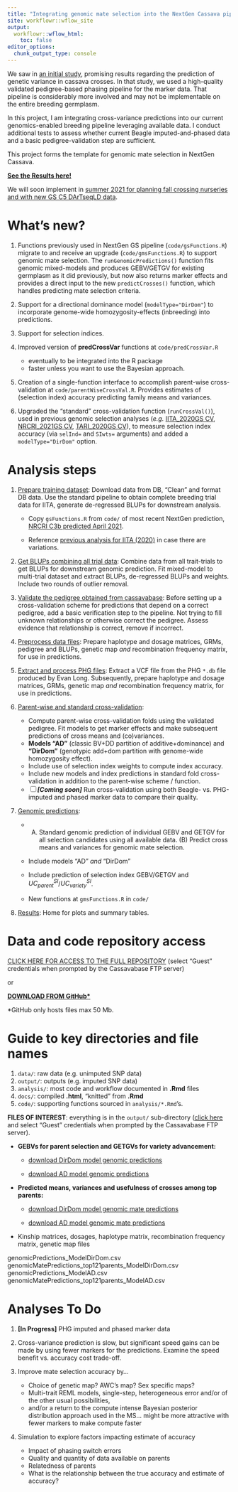 ```yaml
---
title: "Integrating genomic mate selection into the NextGen Cassava pipeline"
site: workflowr::wflow_site
output:
  workflowr::wflow_html:
    toc: false
editor_options:
  chunk_output_type: console
---
```


We saw in [an initial study](https://www.biorxiv.org/content/10.1101/2021.01.05.425443v1), promising results regarding the prediction of genetic variance in cassava crosses. In that study, we used a high-quality validated pedigree-based phasing pipeline for the marker data. That pipeline is considerably more involved and may not be implementable on the entire breeding germplasm.

In this project, I am integrating cross-variance predictions into our current genomics-enabled breeding pipeline leveraging available data. I conduct additional tests to assess whether current Beagle imputed-and-phased data and a basic pedigree-validation step are sufficient.

This project forms the template for genomic mate selection in NextGen Cassava.

[**See the Results here!**](07-Results.html)

We will soon implement in [summer 2021 for planning fall crossing nurseries and with new GS C5 DArTseqLD data](https://wolfemd.github.io/IITA_2021GS/).

# What's new?

1.  Functions previously used in NextGen GS pipeline (`code/gsFunctions.R`) migrate to and receive an upgrade (`code/gmsFunctions.R`) to support genomic mate selection. The `runGenomicPredictions()` function fits genomic mixed-models and produces GEBV/GETGV for existing germplasm as it did previously, but now also returns marker effects and provides a direct input to the new `predictCrosses()` function, which handles predicting mate selection criteria.

2.  Support for a directional dominance model (`modelType="DirDom"`) to incorporate genome-wide homozygosity-effects (inbreeding) into predictions.

3.  Support for selection indices.

4.  Improved version of **predCrossVar** functions at `code/predCrossVar.R`

    -   eventually to be integrated into the R package
    -   faster unless you want to use the Bayesian approach.

5.  Creation of a single-function interface to accomplish parent-wise cross-validation at `code/parentWiseCrossVal.R`. Provides estimates of (selection index) accuracy predicting family means and variances.

6.  Upgraded the "standard" cross-validation function (`runCrossVal()`), used in previous genomic selection analyses (_e.g._ [IITA_2020GS CV](https://wolfemd.github.io/IITA_2020GS/06-Results.html#cross-validation-accuracy), [NRCRI_2021GS CV](https://wolfemd.github.io/NRCRI_2021GS/05-Results.html#Prediction_accuracy), [TARI_2020GS CV](https://wolfemd.github.io/TARI_2020GS/05-Results.html#Prediction_accuracy)), to measure selection index accuracy (via `selInd=` and `SIwts=` arguments) and added a `modelType="DirDom"` option.

# Analysis steps

1.  [Prepare training dataset](01-cleanTPdata.html): Download data from DB, "Clean" and format DB data. Use the standard pipeline to obtain complete breeding trial data for IITA, generate de-regressed BLUPs for downstream analysis.

    -   Copy `gsFunctions.R` from `code/` of most recent NextGen prediction, [NRCRI C3b predicted April 2021](https://wolfemd.github.io/NRCRI_2021GS/).

    -   Reference [previous analysis for IITA (2020)](https://wolfemd.github.io/IITA_2020GS/) in case there are variations.

2.  [Get BLUPs combining all trial data](02-GetBLUPs.html): Combine data from all trait-trials to get BLUPs for downstream genomic prediction. Fit mixed-model to multi-trial dataset and extract BLUPs, de-regressed BLUPs and weights. Include two rounds of outlier removal.

3.  [Validate the pedigree obtained from cassavabase](03-validatePedigree.html): Before setting up a cross-validation scheme for predictions that depend on a correct pedigree, add a basic verification step to the pipeline. Not trying to fill unknown relationships or otherwise correct the pedigree. Assess evidence that relationship is correct, remove if incorrect.

4.  [Preprocess data files](04-PreprocessDataFiles.html): Prepare haplotype and dosage matrices, GRMs, pedigree and BLUPs, genetic map *and* recombination frequency matrix, for use in predictions.

5.  [Extract and process PHG files](08-PHGfiles.html): Extract a VCF file from the PHG `*.db` file produced by Evan Long. Subsequently, prepare haplotype and dosage matrices, GRMs, genetic map *and* recombination frequency matrix, for use in predictions.

6.  [Parent-wise and standard cross-validation](05-CrossValidation.html):

    -   Compute parent-wise cross-validation folds using the validated pedigree. Fit models to get marker effects and make subsequent predictions of cross means and (co)variances.
    -   **Models "AD"** (classic BV+DD partition of additive+dominance) and **"DirDom"** (genotypic add+dom partition with genome-wide homozygosity effect).
    -   Include use of selection index weights to compute index accuracy.
    -   Include new models and index predictions in standard fold cross-validation in addition to the parent-wise scheme / function.
    -   [ ] ***[Coming soon]*** Run cross-validation using both Beagle- vs. PHG-imputed and phased marker data to compare their quality.

7.  [Genomic predictions](06-GenomicPredictions.html):

    -   

        (A) Standard genomic prediction of individual GEBV and GETGV for all selection candidates using all available data. (B) Predict cross means and variances for genomic mate selection.

    -   Include models "AD" *and* "DirDom"

    -   Include prediction of selection index GEBV/GETGV and $UC^{SI}_{parent}$/$UC^{SI}_{variety}$.

    -   New functions at `gmsFunctions.R` in `code/`

8.  [Results](07-Results.html): Home for plots and summary tables.

# Data and code repository access

[CLICK HERE FOR ACCESS TO THE FULL REPOSITORY](ftp://ftp.cassavabase.org/marnin_datasets/implementGMSinCassava/) (select "Guest" credentials when prompted by the Cassavabase FTP server)

or

[**DOWNLOAD FROM GitHub\***](https://github.com/wolfemd/implementGMSinCassava/)

\*GitHub only hosts files max 50 Mb.

# Guide to key directories and file names

1.  `data/`: raw data (e.g. unimputed SNP data)
2.  `output/`: outputs (e.g. imputed SNP data)
3.  `analysis/`: most code and workflow documented in **.Rmd** files
4.  `docs/`: compiled **.html**, "knitted" from **.Rmd**
5.  `code/`: supporting functions sourced in `analysis/*.Rmd`'s.

**FILES OF INTEREST**: everything is in the `output/` sub-directory ([click here](ftp://ftp.cassavabase.org/marnin_datasets/implementGMSinCassava/output/) and select "Guest" credentials when prompted by the Cassavabase FTP server).

-   **GEBVs for parent selection and GETGVs for variety advancement:**

    -   [download DirDom model genomic predictions](ftp://ftp.cassavabase.org/marnin_datasets/implementGMSinCassava/output/genomicPredictions_ModelDirDom.csv)

    -   [download AD model genomic predictions](ftp://ftp.cassavabase.org/marnin_datasets/implementGMSinCassava/output/genomicPredictions_ModelAD.csv)

-   **Predicted means, variances and usefulness of crosses among top parents:**

    -   [download DirDom model genomic mate predictions](ftp://ftp.cassavabase.org/marnin_datasets/implementGMSinCassava/output/genomicMatePredictions_top121parents_ModelDirDom.csv)

    -   [download AD model genomic mate predictions](ftp://ftp.cassavabase.org/marnin_datasets/implementGMSinCassava/output/genomicMatePredictions_top121parents_ModelAD.csv)

-   Kinship matrices, dosages, haplotype matrix, recombination frequency matrix, genetic map files

genomicPredictions_ModelDirDom.csv genomicMatePredictions_top121parents_ModelDirDom.csv genomicPredictions_ModelAD.csv genomicMatePredictions_top121parents_ModelAD.csv

# Analyses To Do

1.  **[In Progress]** PHG imputed and phased marker data

2.  Cross-variance prediction is slow, but significant speed gains can be made by using fewer markers for the predictions. Examine the speed benefit vs. accuracy cost trade-off.

3.  Improve mate selection accuracy by...

    -   Choice of genetic map? AWC's map? Sex specific maps?
    -   Multi-trait REML models, single-step, heterogeneous error and/or of the other usual possibilities,
    -   and/or a return to the compute intense Bayesian posterior distribution approach used in the MS... might be more attractive with fewer markers to make compute faster

4.  Simulation to explore factors impacting estimate of accuracy

    -   Impact of phasing switch errors
    -   Quality and quantity of data available on parents
    -   Relatedness of parents
    -   What is the relationship between the true accuracy and estimate of accuracy?
